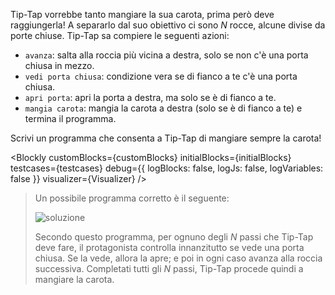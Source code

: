
Tip-Tap vorrebbe tanto mangiare la sua carota, prima però deve raggiungerla!
A separarlo dal suo obiettivo ci sono $N$ rocce, alcune divise da porte chiuse.
Tip-Tap sa compiere le seguenti azioni:

- `avanza`: salta alla roccia più vicina a destra, solo se non c'è una porta chiusa in mezzo.
- `vedi porta chiusa`: condizione vera se di fianco a te c'è una porta chiusa.
- `apri porta`: apri la porta a destra, ma solo se è di fianco a te.
- `mangia carota`: mangia la carota a destra (solo se è di fianco a te) e termina il programma.

Scrivi un programma che consenta a Tip-Tap di mangiare sempre la carota!

<Blockly
  customBlocks={customBlocks}
  initialBlocks={initialBlocks}
  testcases={testcases}
  debug={{ logBlocks: false, logJs: false, logVariables: false }}
  visualizer={Visualizer}
/>

> Un possibile programma corretto è il seguente:
>
> ![soluzione](sol.png)
>
> Secondo questo programma, per ognuno degli $N$ passi che Tip-Tap deve fare, il protagonista
> controlla innanzitutto se vede una porta chiusa. Se la vede, allora la apre; e poi in ogni caso
> avanza alla roccia successiva. Completati tutti gli $N$ passi, Tip-Tap procede quindi a mangiare la carota.
